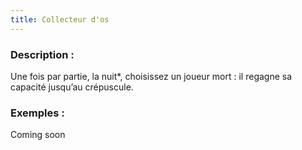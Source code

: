 ```yaml
---
title: Collecteur d'os
---
```



<Role COLLECTEUR_D_OS header />

### Description :

Une fois par partie, la nuit*, choisissez un joueur mort : il regagne sa capacité jusqu’au crépuscule.

### Exemples :

Coming soon
